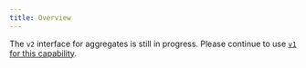 ```yaml
---
title: Overview
---
```


The `v2` interface for aggregates is still in progress. Please continue to use [`v1` for this capability](/documentation/aggregates/overview).
